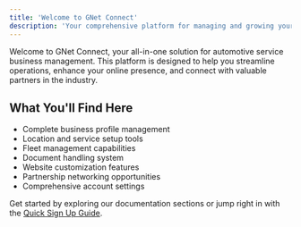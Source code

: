 ```yaml
---
title: 'Welcome to GNet Connect'
description: 'Your comprehensive platform for managing and growing your automotive service business'
---
```


Welcome to GNet Connect, your all-in-one solution for automotive service business management. This platform is designed to help you streamline operations, enhance your online presence, and connect with valuable partners in the industry.

## What You'll Find Here

- Complete business profile management
- Location and service setup tools
- Fleet management capabilities
- Document handling system
- Website customization features
- Partnership networking opportunities
- Comprehensive account settings

Get started by exploring our documentation sections or jump right in with the [Quick Sign Up Guide](/gnet-connect/sign-up).
